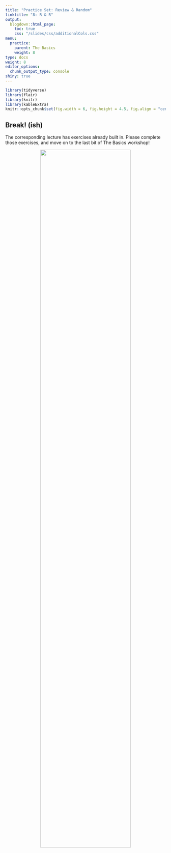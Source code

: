 ```yaml
---
title: "Practice Set: Review & Random"
linktitle: "8: R & R"
output:
  blogdown::html_page:
    toc: true
    css: "/slides/css/additionalCols.css"
menu:
  practice:
    parent: The Basics
    weight: 8
type: docs
weight: 8
editor_options: 
  chunk_output_type: console
shiny: true
---
```

```r
library(tidyverse)
library(flair)
library(knitr)
library(kableExtra)
knitr::opts_chunk$set(fig.width = 6, fig.height = 4.5, fig.align = "center")
```

## Break! (ish)
The corresponding lecture has exercises already built in. Please complete those exercises, and move on to the last bit of The Basics workshop!

<center>

<img src="../encouragementFigs/figure-html/treat.gif" width = "75%">

</center>